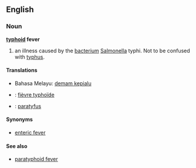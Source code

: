 {{wikipedia}}
==English==
===Noun===
'''[[typhoid]] fever'''

# {{pathology}} an illness caused by the [[bacterium]] [[Salmonella]] typhi. Not to be confused with [[typhus]].

====Translations====
* Bahasa Melayu: [[demam kepialu]]
* {{fr}} : [[fièvre typhoïde]]
* {{nl}} : [[paratyfus]]

====Synonyms====
*[[enteric fever]]

====See also====
*[[paratyphoid fever]]